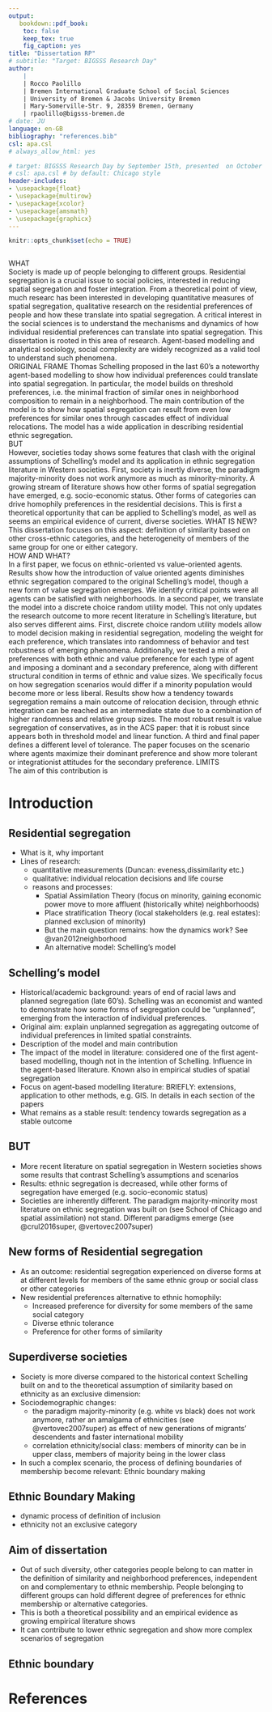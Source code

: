 ```yaml
---
output:
   bookdown::pdf_book:
    toc: false
    keep_tex: true
    fig_caption: yes
title: "Dissertation RP"
# subtitle: "Target: BIGSSS Research Day"
author: 
    | 
    | Rocco Paolillo 
    | Bremen International Graduate School of Social Sciences
    | University of Bremen & Jacobs University Bremen
    | Mary-Somerville-Str. 9, 28359 Bremen, Germany  
    | rpaolillo@bigsss-bremen.de
# date: JU 
language: en-GB
bibliography: "references.bib"
csl: apa.csl
# always_allow_html: yes

# target: BIGSSS Research Day by September 15th, presented  on October 25th. 6000 words: around 12 pages.
# csl: apa.csl # by default: Chicago style
header-includes:
- \usepackage{float}
- \usepackage{multirow}
- \usepackage{xcolor} 
- \usepackage{amsmath}
- \usepackage{graphicx}
---
```


\newcommand{\rocco}[1]{{\textcolor{red}{Rocco: #1}}} <!-- % to add comments -->
\newcommand{\jan}[1]{{\textcolor{blue}{jan: #1}}} <!-- % to add comments -->
\newcommand{\andreas}[1]{{\textcolor{green}{andreas: #1}}} <!-- % to add comments -->
\newcommand{\michael}[1]{{\textcolor{yellow}{michael: #1}}} <!-- % to add comments -->
\newcommand{\adalbert}[1]{{\textcolor{purple}{adalbert: #1}}} <!-- % to add comments -->



```r
knitr::opts_chunk$set(echo = TRUE)



```

\newpage

\begin{centering}

{\bf Executive Summary}

\end{centering}

WHAT        
Society is made up of people belonging to different groups. 
Residential segregation is a crucial issue to social policies, interested in reducing spatial segregation and foster integration.
From a theoretical point of view, much researc has been interested in developing quantitative measures of spatial segregation, qualitative research on the residential preferences of people and how these translate into spatial segregation. 
A critical interest in the social sciences is to understand the mechanisms and dynamics of how individual residential preferences can translate into spatial segregation. This dissertation is rooted in this area of research. 
Agent-based modelling and analytical sociology, social complexity are widely recognized as a valid tool to understand such phenomena.     
ORIGINAL FRAME  \rocco{definition of tolerance: Schelling with threshold "we don't want to stay in minority"}
Thomas Schelling proposed in the last 60's a noteworthy agent-based modelling to show how individual preferences could translate into spatial segregation. In particular, the model builds on threshold preferences, i.e. the minimal fraction of similar ones in neighborhood composition to remain in a neighborhood. The main contribution of the model is to show how spatial segregation can result from even low preferences for similar ones through cascades effect of individual relocations. The model has a wide application in describing residential ethnic segregation.     
BUT     
However, societies today shows some features that clash with the original assumptions of Schelling's model and its application in ethnic segregation literature in Western societies.
First, society is inertly diverse, the paradigm majority-minority does not work anymore as much as minority-minority.
A growing stream of literature shows how other forms of spatial segregation have emerged, e.g. socio-economic status.
Other forms of categories can drive homophily preferences in the residential decisions. This is first a theoretical opportunity that can be applied to Schelling's model, as well as seems an empirical evidence of current, diverse societies. 
WHAT IS NEW?        
This dissertation focuses on this aspect: definition of similarity based on other cross-ethnic categories, and the heterogeneity of members of the same group for one or either category.      
HOW AND WHAT?  
\rocco{tolerance first paper: we don't care}
In a first paper, we focus on ethnic-oriented vs value-oriented agents. Results show how the introduction of value oriented agents diminishes ethnic segregation compared to the original Schelling's model, though a new form of value segregation emerges. We identify critical points were all agents can be satisfied with neighborhoods.
\rocco{tolerance: weight of dominant >= secondary preference}
In a second paper, we translate the model into a discrete choice random utility model. This not only updates the research outcome to more recent literature in Schelling's literature, but also serves different aims. First, discrete choice random utility models allow to model decision making in residential segregation, modeling the weight for each preference, which translates into randomness of behavior and test robustness of emerging phenomena. Additionally, we tested a mix of preferences with both ethnic and value preference for each type of agent and imposing a dominant and a secondary preference, along with different structural condition in terms of ethnic and value sizes. We specifically focus on how segregation scenarios would differ if a minority population would become more or less liberal. Results show how a tendency towards segregation remains a main outcome of relocation decision, through ethnic integration can be reached as an intermediate state due to a combination of higher randomness and relative group sizes. The most robust result is value segregation of conservatives, as in the ACS paper: that it is robust since appears both in threshold model and linear function.
\rocco{tolerance: taste for diversity/push towards integration}
A third and final paper defines a different level of tolerance. The paper focuses on the scenario where agents maximize their dominant preference and show more tolerant or integrationist attitudes for the secondary preference.
LIMITS              
The aim of this contribution is 
\newpage

\tableofcontents

\newpage

\listoffigures
\newpage
\listoftables
\newpage

# Introduction

## Residential segregation
\rocco{the aim here should be ultimately to justify the focus on micro-macro dynamics, i.e. social complexity as a paradigm and agent-based modelling as a tool -> the same research question is on the dynamics of segregation}
* What is it, why important
* Lines of research: 
    * quantitative measurements (Duncan: eveness,dissimilarity etc.)
    * qualitative: individual relocation decisions and life course
    * reasons and processes:
        * Spatial Assimilation Theory (focus on minority, gaining economic power move to more affluent (historically white) neighborhoods)
        * Place stratification Theory (local stakeholders (e.g. real estates): planned exclusion of minority)
        * But the main question remains: how the dynamics work? See @van2012neighborhood \rocco{this justifies more abm as a method than Schelling's contribution themselves. I would rather add a paragraph on need of analytical sociology/social complexity as need, and abm as a tool}
        * An alternative model: Schelling's model
        
## Schelling's model
\rocco{ I think a connection is feasible and I think worthy. I'm not saying Schelling's did his work because of the new legislation, I don't remember something similar, but he mentions segregation by color as main concern '69 paper.}
* Historical/academic background: years of end of racial laws and planned segregation (late 60's). Schelling was an economist and wanted to demonstrate how some forms of segregation could be "unplanned", emerging from the interaction of individual preferences. 
* Original aim: explain unplanned segregation as aggregating outcome of individual preferences in limited spatial constraints. 
* Description of the model and main contribution
* The impact of the model in literature: considered one of the first agent-based modelling, though not in the intention of Schelling. Influence in the agent-based literature. Known also in empirical studies of spatial segregation
* Focus on agent-based modelling literature: BRIEFLY: extensions, application to other methods, e.g. GIS. In details in each section of the papers
* What remains as a stable result: tendency towards segregation as a stable outcome

## BUT 
\rocco{here it must be a paragraph driving the reader to what is the research question/justification of the dissertation, then in details with the literature}
* More recent literature on spatial segregation in Western societies shows some results that contrast Schelling's assumptions and scenarios
* Results: ethnic segregation is decreased, while other forms of segregation have emerged (e.g. socio-economic status)
* Societies are inherently different. The paradigm majority-minority most literature on ethnic segregation was built on (see School of Chicago and spatial assimilation) not stand. Different paradigms emerge (see @crul2016super, @vertovec2007super)

\rocco{here it becomes tricky: diverse type of segregation as the aspect that clashes with Schelling's framework}
## New forms of Residential segregation
* As an outcome: residential segregation experienced on diverse forms at at different levels for members of the same ethnic group or social class or other categories
* New residential preferences alternative to ethnic homophily:
    + Increased preference for diversity for some members of the same social category
    + Diverse ethnic tolerance
    + Preference for other forms of similarity


## Superdiverse societies
* Society is more diverse compared to the historical context Schelling built on and to the theoretical assumption of similarity based on ethnicity as an exclusive dimension:
* Sociodemographic changes:
    * the paradigm majority-minority (e.g. white vs black) does not work anymore, rather an amalgama of ethnicities (see @vertovec2007super) as effect of new generations of migrants' descendents and faster international mobility
    * correlation ethnicity/social class: members of minority can be in upper class, members of majority being in the lower class
\rocco{though majority still holds a numeric majority and in the upper class, it is changing}
* In such a complex scenario, the process of defining boundaries of membership become relevant: Ethnic boundary making

## Ethnic Boundary Making
* dynamic process of definition of inclusion
* ethnicity not an exclusive category


## Aim of dissertation
\rocco{the next point is crucial and should be well developed, summarizing what specific niche/scenario the dissertation proposes as advance to Schelling's framework and research question(s), and then move with specific literature}
* Out of such diversity, other categories people belong to can matter in the definition of similarity and neighborhood preferences, independent on and complementary to ethnic membership. People belonging to different groups can hold different degree of preferences for ethnic membership or alternative categories.
* This is both a theoretical possibility and an empirical evidence as growing empirical literature shows
* It can contribute to lower ethnic segregation and show more complex scenarios of segregation


\newpage
## Ethnic boundary



\newpage



# References

